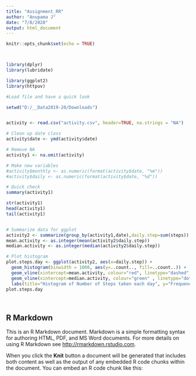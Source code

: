 ---
title: "Assignment_RR"
author: "Anupama J"
date: "7/8/2020"
output: html_document
---

```{r setup, include=TRUE}
knitr::opts_chunk$set(echo = TRUE)



library(dplyr)
library(lubridate)

library(ggplot2)
library(httpuv)

#Load file and have a quick look

setwd("D:/__Data2019-20/Downloads")


activity <- read.csv("activity.csv", header=TRUE, na.strings = "NA")

# Clean up date class
activity$date <- ymd(activity$date)

# Remove NA
activity1 <- na.omit(activity)

# Make new variables 
#activity$monthly <- as.numeric(format(activity$date, "%m"))
#activity$daily <- as.numeric(format(activity$date, "%d"))

# Quick check
summary(activity1)

str(activity1)
head(activity1)
tail(activity1)


# Summarize data for ggplot
activity2 <- summarize(group_by(activity1,date),daily.step=sum(steps))
mean.activity <- as.integer(mean(activity2$daily.step))
median.activity <- as.integer(median(activity2$daily.step))

# Plot histogram
plot.steps.day <- ggplot(activity2, aes(x=daily.step)) + 
  geom_histogram(binwidth = 1000, aes(y=..count.., fill=..count..)) + 
  geom_vline(xintercept=mean.activity, colour="red", linetype="dashed", size=1) +
  geom_vline(xintercept=median.activity, colour="green" , linetype="dotted", size=1) +
  labs(title="Histogram of Number of Steps taken each day", y="Frequency", x="Daily Steps") 
plot.steps.day




```

## R Markdown

This is an R Markdown document. Markdown is a simple formatting syntax for authoring HTML, PDF, and MS Word documents. For more details on using R Markdown see <http://rmarkdown.rstudio.com>.

When you click the **Knit** button a document will be generated that includes both content as well as the output of any embedded R code chunks within the document. You can embed an R code chunk like this:
